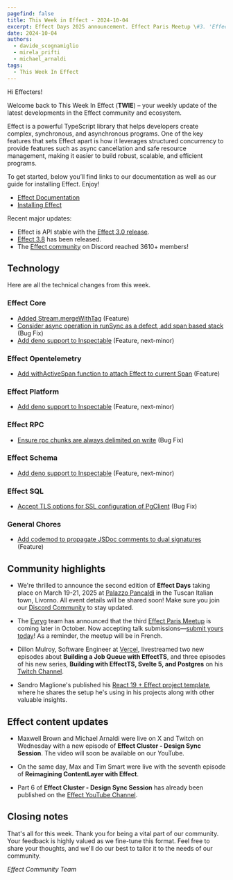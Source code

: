 ```yaml
---
pagefind: false
title: This Week in Effect - 2024-10-04
excerpt: Effect Days 2025 announcement. Effect Paris Meetup \#3. 'Effect Cluster - Design Sync Session' part 7. 'Reimagining ContentLayer with Effect' part 7.
date: 2024-10-04
authors:
  - davide_scognamiglio
  - mirela_prifti
  - michael_arnaldi
tags:
  - This Week In Effect
---
```



Hi Effecters!

Welcome back to This Week In Effect (**TWIE**) – your weekly update of the latest developments in the Effect community and ecosystem.

Effect is a powerful TypeScript library that helps developers create complex, synchronous, and asynchronous programs. One of the key features that sets Effect apart is how it leverages structured concurrency to provide features such as async cancellation and safe resource management, making it easier to build robust, scalable, and efficient programs.

To get started, below you’ll find links to our documentation as well as our guide for installing Effect. Enjoy!

- [Effect Documentation](/docs/getting-started/introduction/)
- [Installing Effect](/docs/getting-started/installation/)

Recent major updates:

- Effect is API stable with the [Effect 3.0 release](https://effect.website/blog/effect-3.0).
- [Effect 3.8](https://effect.website/blog/effect-3.8) has been released.
- The [Effect community](https://discord.gg/effect-ts) on Discord reached 3610+ members!

## Technology

Here are all the technical changes from this week.

### Effect Core

- [Added Stream.mergeWithTag](https://github.com/Effect-TS/effect/pull/3699) (Feature)
- [Consider async operation in runSync as a defect, add span based stack](https://github.com/Effect-TS/effect/pull/3717) (Bug Fix)
- [Add deno support to Inspectable](https://github.com/Effect-TS/effect/pull/3727) (Feature, next-minor)

### Effect Opentelemetry

- [Add withActiveSpan function to attach Effect to current Span](https://github.com/Effect-TS/effect/pull/3705) (Feature)

### Effect Platform

- [Add deno support to Inspectable](https://github.com/Effect-TS/effect/pull/3727) (Feature, next-minor)

### Effect RPC

- [Ensure rpc chunks are always delimited on write](https://github.com/Effect-TS/effect/pull/3710) (Bug Fix)

### Effect Schema

- [Add deno support to Inspectable](https://github.com/Effect-TS/effect/pull/3727) (Feature, next-minor)

### Effect SQL

- [Accept TLS options for SSL configuration of PgClient](https://github.com/Effect-TS/effect/pull/3704) (Bug Fix)

### General Chores

- [Add codemod to propagate JSDoc comments to dual signatures](https://github.com/Effect-TS/effect/pull/3697) (Feature)

## Community highlights

- We're thrilled to announce the second edition of **Effect Days** taking place on March 19-21, 2025 at [Palazzo Pancaldi](https://maps.app.goo.gl/ehu5R65LoyBtimMJ9) in the Tuscan Italian town, Livorno. All event details will be shared soon! Make sure you join our [Discord Community](https://t.co/kOXbzz5lNG) to stay updated.

  <Tweet id="1841070860829937936" />

- The [Evryg](https://www.evryg.com) team has announced that the third [Effect Paris Meetup](https://www.meetup.com/effect-paris/#) is coming later in October. Now accepting talk submissions—[submit yours today](https://github.com/evryg-org/effect-paris)! As a reminder, the meetup will be in French.

  <Tweet id="1840656956492591433" />

- Dillon Mulroy, Software Engineer at [Vercel](https://vercel.com), livestreamed two new episodes about **Building a Job Queue with EffectTS**, and three episodes of his new series, **Building with EffectTS, Svelte 5, and Postgres** on his [Twitch Channel](https://www.twitch.tv/dmmulroy).

  <TwitchPlayerNonInteractive video="2261556491" />

- Sandro Maglione's published his [React 19 + Effect project template](https://www.typeonce.dev/course/effect-react-19-project-template), where he shares the setup he's using in his projects along with other valuable insights.

## Effect content updates

- Maxwell Brown and Michael Arnaldi were live on X and Twitch on Wednesday with a new episode of **Effect Cluster - Design Sync Session**. The video will soon be available on our YouTube.

  <Tweet id="1841514242144665735" />

- On the same day, Max and Tim Smart were live with the seventh episode of **Reimagining ContentLayer with Effect**.

  <Tweet id="1841588614209405441" />

- Part 6 of **Effect Cluster - Design Sync Session** has already been published on the [Effect YouTube Channel](https://www.youtube.com/@effect-ts).

  <YouTube
    id="https://www.youtube.com/embed/QFmicM-zShU?si=RcOnw4KF-X5eDSqn"
    title="Effect Cluster - Design Sync Session (Part 6)"
  />

## Closing notes

That's all for this week. Thank you for being a vital part of our community. Your feedback is highly valued as we fine-tune this format. Feel free to share your thoughts, and we'll do our best to tailor it to the needs of our community.

_Effect Community Team_
